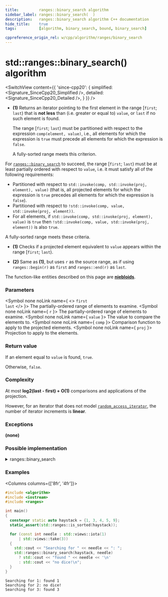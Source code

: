 ```yaml
---
title:         ranges::binary_search algorithm
sidebar_label: ranges::binary_search(  )
description:   ranges::binary_search algorithm C++ documentation
hide_title:    true
tags:          [algorithm, binary_search, bound, binary_search]

cppreference_origin_rel: w/cpp/algorithm/ranges/binary_search
---
```



<!----------------- Codes ---------------------->


# std::ranges::binary_search() algorithm

<SwitchView content={{
	'since-cpp20': {
		simplified:	<Signature_SinceCpp20_Simplified />,
		detailed:	<Signature_SinceCpp20_Detailed />,
	}
}} />

- **(1)** Returns an iterator pointing to the first element in the range [`first`; `last`) that is **not less** than (i.e. greater or equal to) `value`,
  or `last` if no such element is found.

  The range [`first`; `last`) must be partitioned with respect to the expression `comp(element, value)`, i.e.,
  all elements for which the expression is `true` must precede all elements for which the expression is `false`.

  A fully-sorted range meets this criterion.


For [`ranges::binary_search`](#) to succeed, the range [`first`; `last`) must be at least partially ordered with respect to `value`,
i.e. it must satisfy all of the following requirements:
- Partitioned with respect to `std::invoke(comp, std::invoke(proj, element), value)` (that is, all projected elements for which the expression is `true` precedes all elements for which the expression is `false`).
- Partitioned with respect to `!std::invoke(comp, value, std::invoke(proj, element))`.
- For all elements, if `std::invoke(comp, std::invoke(proj, element), value)` is `true` then `!std::invoke(comp, value, std::invoke(proj, element))` is also `true`.

A fully-sorted range meets these criteria.

- **(1)** Checks if a projected element equivalent to `value` appears within the range [`first`; `last`).

- **(2)** Same as **(1)**, but uses `r` as the source range, as if using `ranges::begin(r)` as `first` and `ranges::end(r)` as `last`.

The function-like entities described on this page are [**niebloids**](/docs/std/algo/niebloids).

### Parameters

<SymbolTable>

  <Symbol none noLink name={ <> <code>first</code> <br/> <code>last</code> </> }>
    The partially-ordered range of elements to examine.
  </Symbol>
  <Symbol none noLink name={ <code>r</code> }>
    The partially-ordered range of elements to examine.
  </Symbol>
  <Symbol none noLink name={ <code>value</code> }>
    The value to compare the elements to.
  </Symbol>
  <Symbol none noLink name={ <code>comp</code> }>
    Comparison function to apply to the projected elements.
  </Symbol>
  <Symbol none noLink name={ <code>proj</code> }>
    Projection to apply to the elements.
  </Symbol>

</SymbolTable>

### Return value

If an element equal to `value` is found, `true`.

Otherwise, `false`.

### Complexity

At most **log2(last - first) + O(1)** comparisons and applications of the projection.

However, for an iterator that does not model [`random_access_iterator`](#), the number of iterator increments is **linear**.

### Exceptions

**(none)**

### Possible implementation

<details>
<summary>ranges::binary_search</summary>

```cpp
struct binary_search_fn
{
    template<std::forward_iterator I, std::sentinel_for<I> S, class T,
             class Proj = std::identity,
             std::indirect_strict_weak_order<
                 const T*,
                 std::projected<I, Proj>> Comp = ranges::less>
    constexpr bool
        operator()(I first, S last, const T& value, Comp comp = {}, Proj proj = {}) const
    {
        first = std::lower_bound(first, last, value, comp);
        return (!(first == last) && !(comp(value, *first)));
    }

    template<ranges::forward_range R, class T, class Proj = std::identity,
             std::indirect_strict_weak_order<
                 const T*,
                 std::projected<ranges::iterator_t<R>, Proj>> Comp = ranges::less>
    constexpr bool operator()(R&& r, const T& value, Comp comp = {}, Proj proj = {}) const
    {
        return (*this)(ranges::begin(r), ranges::end(r), value,
                       std::ref(comp), std::ref(proj));
    }
};

inline constexpr binary_search_fn binary_search;
```

</details>

### Examples

<Columns columns={['8fr', '4fr']}>
<div>

```cpp title='Main.cpp' showLineNumbers
#include <algorithm>
#include <iostream>
#include <ranges>

int main()
{
  constexpr static auto haystack = {1, 3, 4, 5, 9};
  static_assert(std::ranges::is_sorted(haystack));

  for (const int needle : std::views::iota(1)
      | std::views::take(3))
  {
    std::cout << "Searching for " << needle << ": ";
    std::ranges::binary_search(haystack, needle)
      ? std::cout << "found " << needle << '\n'
      : std::cout << "no dice!\n";
  }
}
```

</div>
<div>

```plaintext title="Output"
Searching for 1: found 1
Searching for 2: no dice!
Searching for 3: found 3
```

</div>
</Columns>
